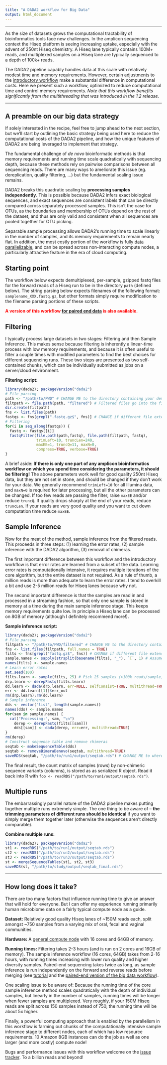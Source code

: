 ```yaml
---
title: "A DADA2 workflow for Big Data"
output: html_document
---
```


--------------------------

As the size of datasets grows the computational tractability of bioinformatics tools face new challenges. In the amplicon sequencing context the Hiseq platform is seeing increasing uptake, especially with the advent of 250nt Hiseq chemistry. A Hiseq lane typically contains 100M+ reads, and multiplexed samples on a Hiseq lane are typically sequenced to a depth of 100k+ reads.

The DADA2 pipeline capably handles data at this scale with relatively modest time and memory requirements. However, certain adjustments to the [introductory workflow](tutorial.html) make a substantial difference in computational costs. Here we present such a workflow, optimized to reduce computational time and control memory requirements. *Note that this workflow benefits significantly from the multithreading that was introduced in the 1.2 release.*

--------------------------

## A preamble on our big data strategy

If solely interested in the recipe, feel free to jump ahead to the next section, but we'll start by outlining the basic strategy being used here to reduce the computational costs of the DADA2 pipeline, and how the unique features of DADA2 are being leveraged to implement that strategy.

The fundamental challenge of *de novo* bioinformatic methods is that memory requirements and running time scale quadratically with sequencing depth, because these methods rely on pairwise comparisons between all sequencing reads. There are many ways to ameliorate this issue (eg. dereplication, quality filtering, ...) but the fundamental scaling issue remains.

DADA2 breaks this quadratic scaling by **processing samples independently**. This is possible because DADA2 infers exact biological sequences, and exact sequences are consistent labels that can be directly compared across separately processed samples. This isn't the case for OTUs, as the boundaries and membership of OTUs depend on the rest of the dataset, and thus are only valid and consistent when all sequences are pooled together for OTU picking.

Separable sample processing allows DADA2's running time to scale linearly in the number of samples, and its memory requirements to remain nearly flat. In addition, the most costly portion of the workflow is fully [data parallelizable](https://en.wikipedia.org/wiki/Data_parallelism), and can be spread across non-interacting compute nodes, a particularly attractive feature in the era of cloud computing.

## Starting point

The workflow below expects demultiplexed, per-sample, gzipped fastq files for the forward reads of a Hiseq run to be in the directory `path` (defined below). The string parsing below expects filenames of the following format: `samplename_XXX.fastq.gz`, but other formats simply require modification to the filename parsing portions of these scripts.

**<span style="color:red">A version of this workflow [for paired end data](bigdata_paired.html) is also available.**

## Filtering

I typically process large datasets in two stages: Filtering and then Sample Inference. This makes sense because filtering is inherently a linear-time process with low memory requirements, and because it is often useful to filter a couple times with modified parameters to find the best choices for different sequencing runs. These two steps are presented as two self-contained chunks, which can be individually submitted as jobs on a server/cloud environment.

**Filtering script:**
```r
library(dada2); packageVersion("dada2")
# File parsing
path <- "/path/to/FWD" # CHANGE ME to the directory containing your demultiplexed fastq files
filtpath <- file.path(path, "filtered") # Filtered files go into the filtered/ subdirectory
dir.create(filtpath)
fns <- list.files(path)
fastqs <- fns[grepl(".fastq.gz$", fns)] # CHANGE if different file extensions
# Filtering
for(i in seq_along(fastqs)) {
  fastq <- fastqs[[i]]
  fastqFilter(file.path(path,fastq), file.path(filtpath, fastq),
              trimLeft=10, truncLen=240,
              maxEE=1, truncQ=11, maxN=0,
              compress=TRUE, verbose=TRUE)
}
```

A brief aside: **If there is only one part of any amplicon bioinformatics workflow on which you spend time considering the parameters, it should be filtering!** The above parameters work well for good quality 250nt Hiseq data, but they are not set in stone, and should be changed if they don't work for your data. We generally recommend `trimLeft=10` for all Illumina data, and `maxN=0` is required for later processing, but all the other parameters can be changed. If too few reads are passing the filter, raise `maxEE` and/or reduce `truncQ`. If quality drops sharply at the end of your reads, reduce `truncLen`. If your reads are very good quality and you want to cut down computation time reduce `maxEE`.

## Sample Inference

Now for the meat of the method, sample inference from the filtered reads. This proceeds in three steps: (1) learning the error rates, (2) sample inference with the DADA2 algorithm, (3) removal of chimeras.

The first important difference between this workflow and the introductory workflow is that error rates are learned from a subset of the data. Learning error rates is computationally intensive, it requires multiple iterations of the core algorithm, but the entire dataset is not required. As a rule of thumb, a million reads is more than adequate to learn the error rates. I tend to overkill a bit and use 2-5 million reads for Hiseq lanes because why not.

The second important difference is that the samples are read in and processed in a streaming fashion, so that only one sample is stored in memory at a time during the main sample inference stage. This keeps memory requirements quite low. In principle a Hiseq lane can be processed on 8GB of memory (although I definitely recommend more!).

**Sample inference script:**
```r
library(dada2); packageVersion("dada2")
# File parsing
filtpath <- "/path/to/FWD/filtered" # CHANGE ME to the directory containing your filtered fastq files
fns <- list.files(filtpath, full.names = TRUE)
filts <- fns[grepl("fastq.gz$", fns)] # CHANGE if different file extensions
sample.names <- sapply(strsplit(basename(filts), "_"), `[`, 1) # Assumes filename = samplename_XXX.fastq.gz
names(filts) <- sample.names
# Learn error rates
set.seed(100)
filts.learn <- sample(filts, 25) # Pick 25 samples (>100k reads/sample) to learn from
drp.learn <- derepFastq(filts.learn)
dd.learn <- dada(drp.learn, err=NULL, selfConsist=TRUE, multithread=TRUE)
err <- dd.learn[[1]]$err_out
rm(drp.learn);rm(dd.learn)
# Sample inference
dds <- vector("list", length(sample.names))
names(dds) <- sample.names
for(sam in sample.names) {
  cat("Processing:", sam, "\n")
	derep <- derepFastq(filts[[sam]])
	dds[[sam]] <- dada(derep, err=err, multithread=TRUE)
}
rm(derep)
# Construct sequence table and remove chimeras
seqtab <- makeSequenceTable(dds)
seqtab <- removeBimeraDenovo(seqtab, multithread=TRUE)
saveRDS(seqtab, "/path/to/run1/output/seqtab.rds") # CHANGE ME to where you want sequence table saved
```

The final result, the count matrix of samples (rows) by non-chimeric sequence variants (columns), is stored as as serialized R object. Read it back into R with `foo <- readRDS("/path/to/run1/output/seqtab.rds")`.

## Multiple runs

The embarrassingly parallel nature of the DADA2 pipeline makes putting together multiple runs extremely simple. The one thing to be aware of -- **the trimming parameters of different runs should be identical** if you want to simply merge them together later (otherwise the sequences aren't directly comparable).

**Combine multiple runs:**
```r
library(dada2); packageVersion("dada2")
st1 <- readRDS("/path/to/run1/output/seqtab.rds")
st2 <- readRDS("/path/to/run2/output/seqtab.rds")
st3 <- readRDS("/path/to/run3/output/seqtab.rds")
st <- mergeSequenceTables(st1, st2, st3)
saveRDS(st, "/path/to/study/output/seqtab_final.rds")
```

--------------------------

## How long does it take?

There are too many factors that influence running time to give an answer that will hold for everyone. But I can offer my experience running primarily human microbiome data on a fairly typical compute node as a guide.

**Dataset:** Relatively good quality Hiseq lanes of ~150M reads each, split amongst ~750 samples from a varying mix of oral, fecal and vaginal communities.

**Hardware:** A [general compute node](http://sherlock.stanford.edu/mediawiki/index.php/Main_Page) with 16 cores and 64GB of memory.

**Running times:** Filtering takes 2-3 hours (and is run on 2 cores and 16GB of memory). The sample inference workflow (16 cores, 64GB) takes from 2-16 hours, with running times increasing with lower run quality and higher diversity samples. Paired-end sequencing takes twice as long, as sample inference is run independently on the forward and reverse reads before merging (see [tutorial](tutorial.html) and the [paired-end version of the big data workflow](bigdata_paired.html)).

One scaling issue to be aware of: Because the running time of the core sample inference method scales quadratically with the depth of individual samples, but linearly in the number of samples, running times will be longer when fewer samples are multiplexed. Very roughly, if your 150M Hiseq reads are split across 150 samples instead of 750, the running time will be about 5x higher.

Finally, a powerful computing approach that is enabled by the parallelism in this workflow is farming out chunks of the computationally intensive sample inference stage to different nodes, each of which has low resource requirements. 10 Amazon 8GB instances can do the job as well as one larger (and more costly) compute node!

Bugs and performance issues with this workflow welcome on the [issue tracker](https://github.com/benjjneb/dada2/issues). To a billion reads and beyond!
